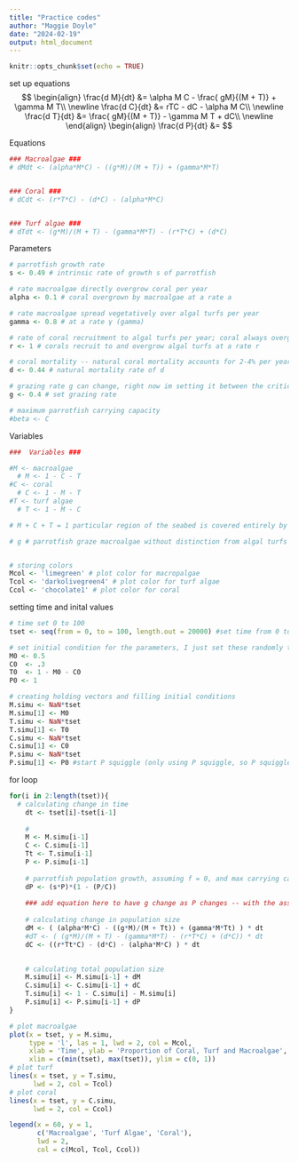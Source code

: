 ```yaml
---
title: "Practice codes"
author: "Maggie Doyle"
date: "2024-02-19"
output: html_document
---
```


```r
knitr::opts_chunk$set(echo = TRUE)
```

set up equations 
$$
\begin{align}
\frac{d M}{dt}  &= \alpha M C - \frac{ gM}{(M + T)} + \gamma M T\\ 
\newline
\frac{d C}{dt} &= rTC - dC - \alpha M C\\
\newline
\frac{d T}{dt} &= \frac{ gM}{(M + T)} - \gamma M T + dC\\
\newline
\end{align}
\begin{align}
\frac{d P}{dt} &=
$$

Equations 
```r
### Macroalgae ###
# dMdt <- (alpha*M*C) - ((g*M)/(M + T)) + (gamma*M*T)


### Coral ###
# dCdt <- (r*T*C) - (d*C) - (alpha*M*C)


### Turf algae ###
# dTdt <- (g*M)/(M + T) - (gamma*M*T) - (r*T*C) + (d*C)
```

Parameters 
```r
# parrotfish growth rate
s <- 0.49 # intrinsic rate of growth s of parrotfish 

# rate macroalgae directly overgrow coral per year
alpha <- 0.1 # coral overgrown by macroalgae at a rate a

# rate macroalgae spread vegetatively over algal turfs per year
gamma <- 0.8 # at a rate γ (gamma)

# rate of coral recruitment to algal turfs per year; coral always overgrow algal turfs
r <- 1 # corals recruit to and overgrow algal turfs at a rate r

# coral mortality -- natural coral mortality accounts for 2-4% per year, predation for 30%, and remaining mortality from coral disease or tissue damage following bleaching
d <- 0.44 # natural mortality rate of d

# grazing rate g can change, right now im setting it between the critical values 0.18 and 0.39
g <- 0.4 # set grazing rate 

# maximum parrotfish carrying capacity
#beta <- C

```
 
Variables 
```r
###  Variables ###

#M <- macroalgae 
  # M <- 1 - C - T
#C <- coral 
  # C <- 1 - M - T
#T <- turf algae 
  # T <- 1 - M - C

# M + C + T = 1 particular region of the seabed is covered entirely by macroalgae (M), coral (C), and algal turfs (T) (variables)

# g # parrotfish graze macroalgae without distinction from algal turfs at a rate g


# storing colors 
Mcol <- 'limegreen' # plot color for macropalgae 
Tcol <- 'darkolivegreen4' # plot color for turf algae 
Ccol <- 'chocolate1' # plot color for coral 
```

setting time and inital values 
```r
# time set 0 to 100
tset <- seq(from = 0, to = 100, length.out = 20000) #set time from 0 to 100 

# set initial condition for the parameters, I just set these randomly to be equal to 1 as the paper says
M0 <- 0.5
C0  <- .3
T0  <- 1 - M0 - C0 
P0 <- 1

# creating holding vectors and filling initial conditions
M.simu <- NaN*tset 
M.simu[1] <- M0
T.simu <- NaN*tset
T.simu[1] <- T0
C.simu <- NaN*tset
C.simu[1] <- C0
P.simu <- NaN*tset
P.simu[1] <- P0 #start P squiggle (only using P squiggle, so P squiggle = P)
```

for loop 
```r
for(i in 2:length(tset)){
  # calculating change in time
	dt <- tset[i]-tset[i-1] 
	
	# 
	M <- M.simu[i-1]
	C <- C.simu[i-1]
	Tt <- T.simu[i-1]
	P <- P.simu[i-1]
		
	# parrotfish population growth, assuming f = 0, and max carrying capacity = C
	dP <- (s*P)*(1 - (P/C))
	
	### add equation here to have g change as P changes -- with the assumptions of the model, we can set g = P squiggle (here just P)
	
	# calculating change in population size 
	dM <- ( (alpha*M*C) - ((g*M)/(M + Tt)) + (gamma*M*Tt) ) * dt 
	#dT <- ( (g*M)/(M + T) - (gamma*M*T) - (r*T*C) + (d*C)) * dt 
	dC <- ((r*Tt*C) - (d*C) - (alpha*M*C) ) * dt

	
	# calculating total population size
	M.simu[i] <- M.simu[i-1] + dM
	C.simu[i] <- C.simu[i-1] + dC
	T.simu[i] <- 1 - C.simu[i] - M.simu[i]
	P.simu[i] <- P.simu[i-1] + dP
}
```


```r
# plot macroalgae
plot(x = tset, y = M.simu,
     type = 'l', las = 1, lwd = 2, col = Mcol,
     xlab = 'Time', ylab = 'Proportion of Coral, Turf and Macroalgae',
     xlim = c(min(tset), max(tset)), ylim = c(0, 1))
# plot turf
lines(x = tset, y = T.simu,
      lwd = 2, col = Tcol)
# plot coral
lines(x = tset, y = C.simu,
      lwd = 2, col = Ccol)

legend(x = 60, y = 1,
       c('Macroalgae', 'Turf Algae', 'Coral'),
       lwd = 2,
       col = c(Mcol, Tcol, Ccol))
```




